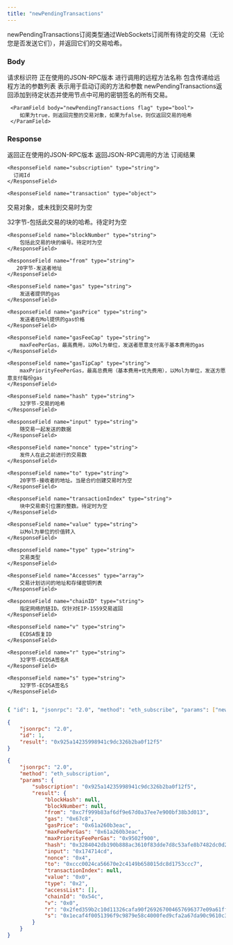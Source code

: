 ```yaml
---
title: "newPendingTransactions"
---
```


newPendingTransactions订阅类型通过WebSockets订阅所有待定的交易（无论您是否发送它们），并返回它们的交易哈希。


### Body

<ParamField body="id" type="number" placeholder="1">
  请求标识符
</ParamField>

<ParamField body="jsonrpc" type="string" placeholder="2.0">
  正在使用的JSON-RPC版本
</ParamField>

<ParamField body="method" type="string" placeholder="eth_subscribe">
  进行调用的远程方法名称
</ParamField>

<ParamField body="params" type="array">
  包含传递给远程方法的参数列表

  <Expandable title="params">
     表示用于启动订阅的方法和参数
     <ParamField body="subscribe methods" type="string" placeholder="newPendingTransactions">
        newPendingTransactions返回添加到待定状态并使用节点中可用的密钥签名的所有交易。
     </ParamField>

     <ParamField body="newPendingTransactions flag" type="bool">
        如果为true，则返回完整的交易对象，如果为false，则仅返回交易的哈希
     </ParamField>
  </Expandable>
  
</ParamField>


### Response


<ResponseField name="jsonrpc" type="string">
  返回正在使用的JSON-RPC版本
</ResponseField>

<ResponseField name="method" type="string">
  返回JSON-RPC调用的方法
</ResponseField>

<ResponseField name="params" type="object">
  订阅结果

  <Expandable title="subscription result">

    <ResponseField name="subscription" type="string">
      订阅Id
    </ResponseField>

    <ResponseField name="transaction" type="object">
  交易对象，或未找到交易时为空
 
  <Expandable title="transaction object">
    <ResponseField name="blockHash" type="string">
        32字节-包括此交易的块的哈希。待定时为空
    </ResponseField>

    <ResponseField name="blockNumber" type="string">
        包括此交易的块的编号。待定时为空
    </ResponseField>

    <ResponseField name="from" type="string">
       20字节-发送者地址
    </ResponseField>

    <ResponseField name="gas" type="string">
        发送者提供的gas
    </ResponseField>

    <ResponseField name="gasPrice" type="string">
        发送者在Mol提供的gas价格
    </ResponseField>

    <ResponseField name="gasFeeCap" type="string">
        maxFeePerGas，最高费用，以Mol为单位，发送者愿意支付高于基本费用的gas
    </ResponseField>

    <ResponseField name="gasTipCap" type="string">
        maxPriorityFeePerGas，最高总费用（基本费用+优先费用），以Mol为单位，发送方愿意支付每份gas
    </ResponseField>

    <ResponseField name="hash" type="string">
        32字节-交易的哈希
    </ResponseField>

    <ResponseField name="input" type="string">
        随交易一起发送的数据
    </ResponseField>

    <ResponseField name="nonce" type="string">
        发件人在此之前进行的交易数
    </ResponseField>

    <ResponseField name="to" type="string">
        20字节-接收者的地址。当是合约创建交易时为空
    </ResponseField>

    <ResponseField name="transactionIndex" type="string">
        块中交易索引位置的整数。待定时为空
    </ResponseField>

    <ResponseField name="value" type="string">
        以Mol为单位的价值转入
    </ResponseField>

    <ResponseField name="type" type="string">
        交易类型
    </ResponseField>

    <ResponseField name="Accesses" type="array">
        交易计划访问的地址和存储密钥列表
    </ResponseField>

    <ResponseField name="chainID" type="string">
        指定网络的链ID。仅针对EIP-1559交易返回
    </ResponseField>

    <ResponseField name="v" type="string">
        ECDSA恢复ID
    </ResponseField>

    <ResponseField name="r" type="string">
        32字节-ECDSA签名R
    </ResponseField>

    <ResponseField name="s" type="string">
        32字节-ECDSA签名S
    </ResponseField>


  </Expandable>

</ResponseField>




  </Expandable>

</ResponseField>



<RequestExample>

```bash Example Request

{ "id": 1, "jsonrpc": "2.0", "method": "eth_subscribe", "params": ["newPendingTransactions",true] }
```

</RequestExample>

<ResponseExample>

```json Response
{
    "jsonrpc": "2.0",
    "id": 1,
    "result": "0x925a14235998941c9dc326b2ba0f12f5"
}

{
    "jsonrpc": "2.0",
    "method": "eth_subscription",
    "params": {
        "subscription": "0x925a14235998941c9dc326b2ba0f12f5",
        "result": {
            "blockHash": null,
            "blockNumber": null,
            "from": "0xc7f999b83af6df9e67d0a37ee7e900bf38b3d013",
            "gas": "0x67c8",
            "gasPrice": "0x61a260b3eac",
            "maxFeePerGas": "0x61a260b3eac",
            "maxPriorityFeePerGas": "0x9502f900",
            "hash": "0x3284042db190b888ac3610f83dde7d8c53afe8b7482dc0d2ef5058bc72a82b83",
            "input": "0x174714cd",
            "nonce": "0x4",
            "to": "0xccc0024ca56670e2c4149b658015dc8d1753ccc7",
            "transactionIndex": null,
            "value": "0x0",
            "type": "0x2",
            "accessList": [],
            "chainId": "0x54c",
            "v": "0x0",
            "r": "0x2fed359b2c10d11326cafa90f269267004657696377e09a61ff74d40372b446a",
            "s": "0x1ecaf4f0051396f9c9879e58c4000fed9cfa2a67da90c9610c367d26b9be7f70"
        }
    }
}



```

</ResponseExample>